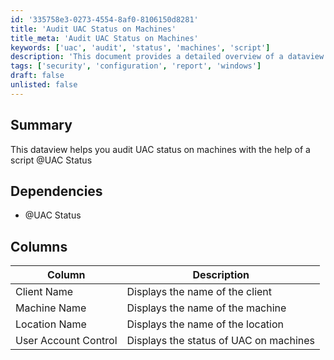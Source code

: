 ```yaml
---
id: '335758e3-0273-4554-8af0-8106150d8281'
title: 'Audit UAC Status on Machines'
title_meta: 'Audit UAC Status on Machines'
keywords: ['uac', 'audit', 'status', 'machines', 'script']
description: 'This document provides a detailed overview of a dataview that helps you audit User Account Control (UAC) status on machines using a specific script. It outlines the dependencies, columns, and descriptions necessary for effective auditing.'
tags: ['security', 'configuration', 'report', 'windows']
draft: false
unlisted: false
---
```

## Summary

This dataview helps you audit UAC status on machines with the help of a script @UAC Status

## Dependencies

- @UAC Status

## Columns

| Column                 | Description                                 |
|-----------------------|---------------------------------------------|
| Client Name           | Displays the name of the client             |
| Machine Name          | Displays the name of the machine            |
| Location Name         | Displays the name of the location           |
| User Account Control   | Displays the status of UAC on machines      |













